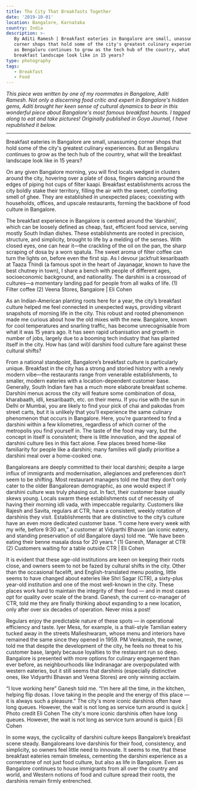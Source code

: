 ```yaml
---
title: The City That Breakfasts Together
date: '2019-10-01'
location: Bangalore, Karnataka
country: India
description: >-
   By Aditi Ramesh | Breakfast eateries in Bangalore are small, unassuming
   corner shops that hold some of the city's greatest culinary experiences. But
   as Bengaluru continues to grow as the tech hub of the country, what will the
   breakfast landscape look like in 15 years?
type: photography
tags:
   - Breakfast
   - Food
---
```


_This piece was written by one of my roommates in Bangalore, Aditi Ramesh. Not
only a discerning food critic and expert in Bangalore's hidden gems, Aditi
brought her keen sense of cultural dynamics to bear in this wonderful piece
about Bangalore's most famous breakfast haunts. I tagged along to eat and take
pictures! Originally published in Goya Journal, I have republished it below._

---

Breakfast eateries in Bangalore are small, unassuming corner shops that hold
some of the city's greatest culinary experiences. But as Bengaluru continues to
grow as the tech hub of the country, what will the breakfast landscape look like
in 15 years?

On any given Bangalore morning, you will find locals wedged in clusters around
the city, hovering over a plate of dosa, fingers dancing around the edges of
piping hot cups of filter kaapi. Breakfast establishments across the city boldly
stake their territory, filling the air with the sweet, comforting smell of ghee.
They are established in unexpected places; coexisting with households, offices,
and upscale restaurants, forming the backbone of food culture in Bangalore.

The breakfast experience in Bangalore is centred around the ‘darshini’, which
can be loosely defined as cheap, fast, efficient food service, serving mostly
South Indian dishes. These establishments are rooted in precision, structure,
and simplicity, brought to life by a melding of the senses. With closed eyes,
one can hear it—the crackling of the oil on the pan, the sharp scraping of dosa
by a worn spatula. The sweet aroma of filter coffee can turn the lights on,
before even the first sip. As I devour jackfruit kesaribaath at Taaza Thindi (a
famous spot in the heart of Jayanagar, known to have the best chutney in town),
I share a bench with people of different ages, socioeconomic background, and
nationality. The darshini is a crossroad of cultures—a momentary landing pad for
people from all walks of life. (1) Filter coffee (2) Veena Stores, Bangalore |
Eli Cohen

As an Indian-American planting roots here for a year, the city’s breakfast
culture helped me feel connected in unexpected ways, providing vibrant snapshots
of morning life in the city. This robust and rooted phenomenon made me curious
about how the old mixes with the new. Bangalore, known for cool temperatures and
snarling traffic, has become unrecognisable from what it was 15 years ago. It
has seen rapid urbanisation and growth in number of jobs, largely due to a
booming tech industry that has planted itself in the city. How has (and wil)l
darshini food culture fare against these cultural shifts?

From a national standpoint, Bangalore’s breakfast culture is particularly
unique. Breakfast in the city has a strong and storied history with a newly
modern vibe—the restaurants range from venerable establishments, to smaller,
modern eateries with a location-dependent customer base. Generally, South Indian
fare has a much more elaborate breakfast scheme. Darshini menus across the city
will feature some combination of dosa, kharabaath, idli, kesaribaath, etc. on
their menu. If you rise with the sun in Delhi or Mumbai, you are likely to find
your pick of chai and pakodas from street carts, but it is unlikely that you’ll
experience the same culinary phenomenon that occurs in Bangalore. Here, you’re
guaranteed to find a darshini within a few kilometres, regardless of which
corner of the metropolis you find yourself in. The taste of the food may vary,
but the concept in itself is consistent; there is little innovation, and the
appeal of darshini culture lies in this fact alone. Few places breed home-like
familiarity for people like a darshini; many families will gladly prioritise a
darshini meal over a home-cooked one.

Bangaloreans are deeply committed to their local darshini; despite a large
influx of immigrants and modernisation, allegiances and preferences don’t seem
to be shifting. Most restaurant managers told me that they don’t only cater to
the older Bangalorean demographic, as one would expect if darshini culture was
truly phasing out. In fact, their customer base usually skews young. Locals
swarm these establishments out of necessity of having their morning idli vada,
with impeccable regularity. Customers like Rajesh and Savita, regulars at CTR,
have a consistent, weekly rotation of darshinis they visit. Establishments that
are distinctive to the city’s culture have an even more dedicated customer base.
“I come here every week with my wife, before 9:30 am,” a customer at Vidyarthi
Bhavan (an iconic eatery, and standing preservation of old Bangalore days) told
me. “We have been eating their benne masala dosa for 20 years.” (1) Ganesh,
Manager at CTR (2) Customers waiting for a table outside CTR | Eli Cohen

It is evident that these age-old institutions are keen on keeping their roots
close, and owners seem to not be fazed by cultural shifts in the city. Other
than the occasional facelift, and English-translated menu posting, little seems
to have changed about eateries like Shri Sagar (CTR), a sixty-plus year-old
institution and one of the most well-known in the city. These places work hard
to maintain the integrity of their food — and in most cases opt for quality over
scale of the brand. Ganesh, the current co-manager of CTR, told me they are
finally thinking about expanding to a new location, only after over six decades
of operation. Never miss a post!

Regulars enjoy the predictable nature of these spots — in operational efficiency
and taste. Iyer Mess, for example, is a thali-style Tamilian eatery tucked away
in the streets Malleshwaram, whose menu and interiors have remained the same
since they opened in 1959. PM Venkatesh, the owner, told me that despite the
development of the city, he feels no threat to his customer base, largely
because loyalties to the restaurant run so deep. Bangalore is presented with
more options for culinary engagement than ever before, as neighbourhoods like
Indiranagar are overpopulated with western eateries, but it still seems that
darshinis (especially distinctive ones, like Vidyarthi Bhavan and Veena Stores)
are only winning acclaim.

“I love working here” Ganesh told me. “I’m here all the time, in the kitchen,
helping flip dosas. I love taking in the people and the energy of this place —
it is always such a pleasure.” The city's more iconic darshinis often have long
queues. However, the wait is not long as service turn around is quick | Photo
credit Eli Cohen The city's more iconic darshinis often have long queues.
However, the wait is not long as service turn around is quick | Eli Cohen

In some ways, the cyclicality of darshini culture keeps Bangalore’s breakfast
scene steady. Bangaloreans love darshinis for their food, consistency, and
simplicity, so owners feel little need to innovate. It seems to me, that these
breakfast eateries remain timeless, cementing the darshini experience as a
cornerstone of not just food culture, but also as life in Bangalore. Even as
Bangalore continues to house immigrants from all over the country and world, and
Western notions of food and culture spread their roots, the darshinis remain
firmly entrenched.

